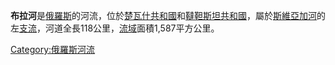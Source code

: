{{Infobox River 
  | river_name = 布拉河
  | image_name =
  | caption =
  | origin = [[楚瓦什共和國|楚瓦什共和國]]
  | mouth = [[斯維亞加河|斯維亞加河]]
  | basin_countries = {{flag|Russia}}
  | length = 118公里
  | elevation = 
  | mouth_elevation = 
  | discharge =  每秒490立方米
  | watershed = 2,480平方公里
}}

'''布拉河'''是[[俄羅斯|俄羅斯]]的河流，位於[[楚瓦什共和國|楚瓦什共和國]]和[[韃靼斯坦共和國|韃靼斯坦共和國]]，屬於[[斯維亞加河|斯維亞加河]]的左[[支流|支流]]，河道全長118公里，[[流域|流域]]面積1,587平方公里。

[[Category:俄羅斯河流|Category:俄羅斯河流]]

{{俄羅斯地理小作品}}
